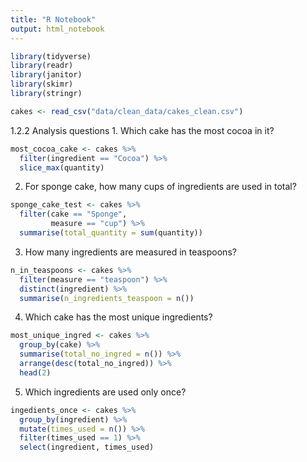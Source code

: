 ```yaml
---
title: "R Notebook"
output: html_notebook
---
```


```r
library(tidyverse)
library(readr)
library(janitor)
library(skimr)
library(stringr)
```

```r
cakes <- read_csv("data/clean_data/cakes_clean.csv")
```

1.2.2 Analysis questions
1. Which cake has the most cocoa in it?

```r
most_cocoa_cake <- cakes %>% 
  filter(ingredient == "Cocoa") %>% 
  slice_max(quantity)
```

2. For sponge cake, how many cups of ingredients are used in total?
```r
sponge_cake_test <- cakes %>% 
  filter(cake == "Sponge",
         measure == "cup") %>% 
  summarise(total_quantity = sum(quantity))
```

3. How many ingredients are measured in teaspoons?

```r
n_in_teaspoons <- cakes %>% 
  filter(measure == "teaspoon") %>% 
  distinct(ingredient) %>% 
  summarise(n_ingredients_teaspoon = n())
```

4. Which cake has the most unique ingredients?

```r
most_unique_ingred <- cakes %>% 
  group_by(cake) %>% 
  summarise(total_no_ingred = n()) %>% 
  arrange(desc(total_no_ingred)) %>% 
  head(2)
```

5. Which ingredients are used only once?

```r
ingedients_once <- cakes %>% 
  group_by(ingredient) %>% 
  mutate(times_used = n()) %>% 
  filter(times_used == 1) %>% 
  select(ingredient, times_used)
```




